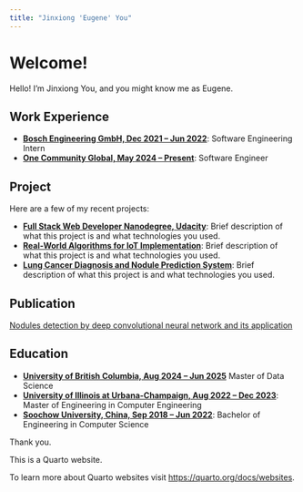 ```yaml
---
title: "Jinxiong 'Eugene' You"
---
```


# Welcome!

Hello! I'm Jinxiong You, and you might know me as Eugene. 



## Work Experience

- **[Bosch Engineering GmbH, Dec 2021 – Jun 2022](#)**: Software Engineering Intern
- **[One Community Global, May 2024 – Present](#)**: Software Engineer


## Project

Here are a few of my recent projects:

- **[Full Stack Web Developer Nanodegree, Udacity](#)**: Brief description of what this project is and what technologies you used.
- **[Real-World Algorithms for IoT Implementation](#)**: Brief description of what this project is and what technologies you used.
- **[Lung Cancer Diagnosis and Nodule Prediction System](#)**: Brief description of what this project is and what technologies you used.



## Publication

[Nodules detection by deep convolutional neural network and its application](https://github.com/jinxyou/ECE434)



## Education

- **[University of British Columbia, Aug 2024 – Jun 2025](#)** Master of Data Science
- **[University of Illinois at Urbana-Champaign, Aug 2022 – Dec 2023](#)**: Master of Engineering in Computer Engineering
- **[Soochow University, China, Sep 2018 – Jun 2022](#)**: Bachelor of Engineering in Computer Science


Thank you.


This is a Quarto website.

To learn more about Quarto websites visit <https://quarto.org/docs/websites>.
